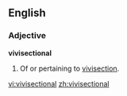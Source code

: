 ==English==

===Adjective===
'''vivisectional'''

# Of or pertaining to [[vivisection]].

[[vi:vivisectional]]
[[zh:vivisectional]]